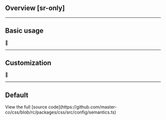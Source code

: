 ## Overview [sr-only]
<Overview />

---

## Basic usage
🚧

---

## Customization
🚧

---

## Default
<Default />
View the full [source code](https://github.com/master-co/css/blob/rc/packages/css/src/config/semantics.ts)